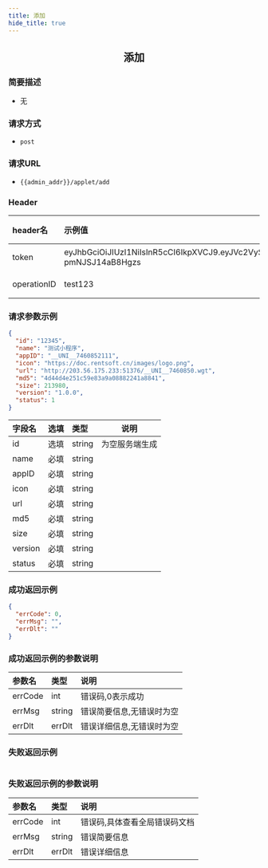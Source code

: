 ```yaml
---
title: 添加
hide_title: true
---
```


<center>

## 添加

</center>

### 简要描述
- 无
### 请求方式
- `post` 
### 请求URL
- `{{admin_addr}}/applet/add` 


### Header
|header名|示例值|选填|类型|说明|
|:----    |:-------    |:--- |---|------      |
|token|eyJhbGciOiJIUzI1NiIsInR5cCI6IkpXVCJ9.eyJVc2VySUQiOiJhZG1pbjIiLCJVc2VyVHlwZSI6MiwiZXhwIjoxNjk4NTcwOTUwLCJuYmYiOjE2OTA3OTQ2NTAsImlhdCI6MTY5MDc5NDk1MH0.DLbXohAp8mUx_qQZbK47T8GlUMm-pmNJSJ14aB8Hgzs|必填|string||
|operationID|test123|必填|string||


### 请求参数示例


```json
{
  "id": "12345",
  "name": "测试小程序",
  "appID": "__UNI__7460852111",
  "icon": "https://doc.rentsoft.cn/images/logo.png",
  "url": "http://203.56.175.233:51376/__UNI__7460850.wgt",
  "md5": "4d44d4e251c59e83a9a08882241a8841",
  "size": 213980,
  "version": "1.0.0",
  "status": 1
}
```
|字段名|选填|类型|说明|
|:----    |:-------    |:--- |---|
|id|选填|string|为空服务端生成|
|name|必填|string||
|appID|必填|string||
|icon|必填|string||
|url|必填|string||
|md5|必填|string||
|size|必填|string||
|version|必填|string||
|status|必填|string||
### 成功返回示例


```json
{
  "errCode": 0,
  "errMsg": "",
  "errDlt": ""
}
```
### 成功返回示例的参数说明


|参数名|类型|说明|
|:----    |:-------    |:--- |
|errCode|int|错误码,0表示成功|
|errMsg|string|错误简要信息,无错误时为空|
|errDlt|errDlt|错误详细信息,无错误时为空|
### 失败返回示例


```json

```
### 失败返回示例的参数说明


|参数名|类型|说明|
|:----    |:-------    |:--- |
|errCode|int|错误码,具体查看全局错误码文档|
|errMsg|string|错误简要信息|
|errDlt|errDlt|错误详细信息|
